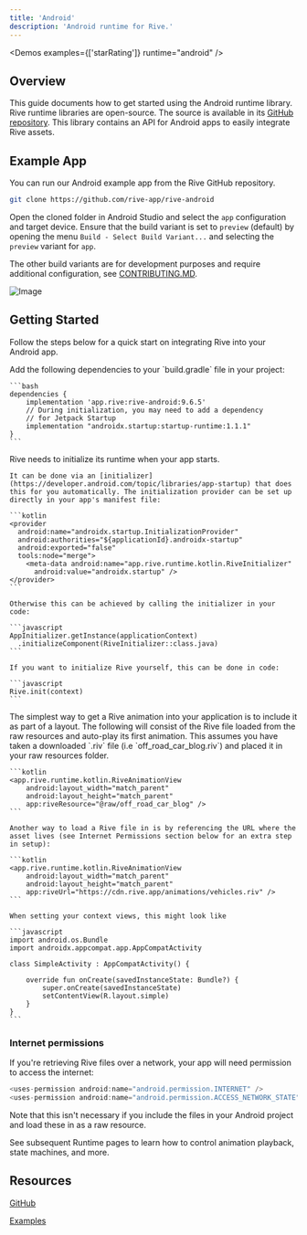 ```yaml
---
title: 'Android'
description: 'Android runtime for Rive.'
---
```



<NoteOnFeatureSupport/>

<Demos examples={['starRating']} runtime="android" />

## Overview

This guide documents how to get started using the Android runtime library. Rive runtime libraries are open-source. The source is available in its [GitHub repository](https://github.com/rive-app/rive-android). This library contains an API for Android apps to easily integrate Rive assets.

## Example App


You can run our Android example app from the Rive GitHub repository.

```bash
git clone https://github.com/rive-app/rive-android
```

Open the cloned folder in Android Studio and select the `app` configuration and target device. Ensure that the build variant is set to `preview` (default) by opening the menu `Build - Select Build Variant...` and selecting the `preview` variant for `app`.

The other build variants are for development purposes and require additional configuration, see [CONTRIBUTING.MD](https://github.com/rive-app/rive-android/blob/master/CONTRIBUTING.md).

![Image](https://1159711764-files.gitbook.io/~/files/v0/b/gitbook-x-prod.appspot.com/o/spaces%2F-M3EXlibk6bj2FzPQW-9%2Fuploads%2FJivmvAm9JIpnJ5zTw2pl%2FCleanShot%202023-10-19%20at%2018.59.46.png?alt=media&token=42c0337f-77c2-40b4-b4be-48cc6cac64b8)

## Getting Started

Follow the steps below for a quick start on integrating Rive into your Android app.

<Steps>
  <Step title="Add the Rive dependency">
    Add the following dependencies to your `build.gradle` file in your project:

    ```bash
    dependencies {
        implementation 'app.rive:rive-android:9.6.5'
        // During initialization, you may need to add a dependency
        // for Jetpack Startup
        implementation "androidx.startup:startup-runtime:1.1.1"
    }
    ```
  </Step>
  <Step title="Initializing Rive">
    Rive needs to initialize its runtime when your app starts.

    It can be done via an [initializer](https://developer.android.com/topic/libraries/app-startup) that does this for you automatically. The initialization provider can be set up directly in your app's manifest file:

    ```kotlin
    <provider
      android:name="androidx.startup.InitializationProvider"
      android:authorities="${applicationId}.androidx-startup"
      android:exported="false"
      tools:node="merge">
        <meta-data android:name="app.rive.runtime.kotlin.RiveInitializer"
          android:value="androidx.startup" />
    </provider>
    ```

    Otherwise this can be achieved by calling the initializer in your code:

    ```javascript
    AppInitializer.getInstance(applicationContext)
      .initializeComponent(RiveInitializer::class.java)
    ```

    If you want to initialize Rive yourself, this can be done in code:

    ```javascript
    Rive.init(context)
    ```
  </Step>
  <Step title="Add RiveAnimation to your layout">
    The simplest way to get a Rive animation into your application is to include it as part of a layout. The following will consist of the Rive file loaded from the raw resources and auto-play its first animation. This assumes you have taken a downloaded `.riv` file (i.e `off_road_car_blog.riv`) and placed it in your raw resources folder.

    ```kotlin
    <app.rive.runtime.kotlin.RiveAnimationView
        android:layout_width="match_parent"
        android:layout_height="match_parent"
        app:riveResource="@raw/off_road_car_blog" />
    ```

    Another way to load a Rive file in is by referencing the URL where the asset lives (see Internet Permissions section below for an extra step in setup):

    ```kotlin
    <app.rive.runtime.kotlin.RiveAnimationView
        android:layout_width="match_parent"
        android:layout_height="match_parent"
        app:riveUrl="https://cdn.rive.app/animations/vehicles.riv" />
    ```

    When setting your context views, this might look like

    ```javascript
    import android.os.Bundle
    import androidx.appcompat.app.AppCompatActivity

    class SimpleActivity : AppCompatActivity() {

        override fun onCreate(savedInstanceState: Bundle?) {
            super.onCreate(savedInstanceState)
            setContentView(R.layout.simple)
        }
    }
    ```
  </Step>
</Steps>

### Internet permissions

If you're retrieving Rive files over a network, your app will need permission to access the internet:

```kotlin
<uses-permission android:name="android.permission.INTERNET" />
<uses-permission android:name="android.permission.ACCESS_NETWORK_STATE" />
```

Note that this isn't necessary if you include the files in your Android project and load these in as a raw resource.

See subsequent Runtime pages to learn how to control animation playback, state machines, and more.

## Resources

[GitHub](https://github.com/rive-app/rive-android)

[Examples](https://github.com/rive-app/rive-android/tree/master/app/src/main/java/app/rive/runtime/example)